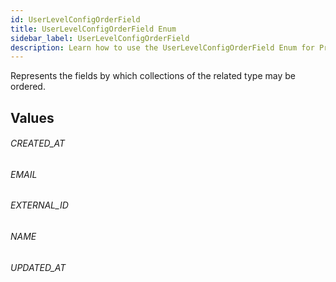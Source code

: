 ```yaml
---
id: UserLevelConfigOrderField
title: UserLevelConfigOrderField Enum
sidebar_label: UserLevelConfigOrderField
description: Learn how to use the UserLevelConfigOrderField Enum for Prismatic's API.
---
```


Represents the fields by which collections of the related type may be ordered.

## Values

###### CREATED_AT

###### EMAIL

###### EXTERNAL_ID

###### NAME

###### UPDATED_AT
